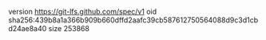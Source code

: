 version https://git-lfs.github.com/spec/v1
oid sha256:439b8a1a366b909b660dffd2aafc39cb587612750564088d9c3d1cbd24ae8a40
size 253868
